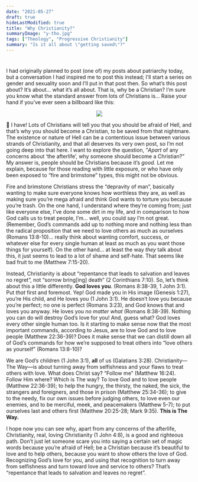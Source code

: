 ```yaml
---
date: "2021-05-27"
draft: true
hideLastModified: true
title: "Why Christianity?"
summaryImage: "y-tho.jpg"
tags: ["Theology", "Progressive Christianity"]
summary: "Is it all about \"getting saved\"?"
---
```


# 

I had originally planned to post (one of) my posts about patriarchy today,
but a conversation I had inspired me to post this instead;
I'll start a series on gender and sexuality soon and I'll put in that post then.
So what's this post about?
It's about... what it's all about.
That is, why be a Christian?
I'm sure you know what the standard answer from lots of Christians is...
Raise your hand if you've ever seen a billboard like this:

<p align = "center">
<img src = "heaven-or-hell.jpg">
</p>

🙋 I have!
Lots of Christians will tell you that you should be afraid of Hell,
and that's why you should become a Christian, to be saved from that nightmare.
The existence or nature of Hell can be a contentious issue
between various strands of Christianity,
and that all deserves its very own post, so I'm not going deep into that here.
I want to explore the question,
"*Apart* of any concerns about 'the afterlife',
why someone should become a Christian?"
My answer is, people should be Christians because it's *good*.
Let me explain, because for those reading with little exposure,
or who have only been exposed to "fire and brimstone" types,
this might not be obvious.

Fire and brimstone Christians stress the "depravity of man",
basically wanting to make sure everyone knows how worthless they are,
as well as making sure you're mega afraid
and think God wants to torture you because you're trash.
On the one hand, I understand where they're coming from;
just like everyone else, I've done some dirt in my life,
and in comparison to how God calls us to treat people, I'm...
well, you could say I'm not great.
(Remember, God's commands add up to nothing more and nothing less than
the radical proposition that we need to love others as much as ourselves
(Romans 13:8-10)...
really think about wanting comfort, success, or whatever else
for every single human at least as much as you want those things for yourself).
On the other hand... at least the way *they* talk about this,
it just seems to lead to a lot of shame and self-hate.
That seems like bad fruit to me (Matthew 7:15-20).

Instead, Christianity is about
"repentance that leads to salvation and leaves no regret", not
"sorrow bring[ing] death" (2 Corinthians 7:10).
So, let's think about this a little differently.
**God loves you**. (Romans 8:38-39, 1 John 3:1).
Put *that* first and foremost.
Yep! God made you in His image (Genesis 1:27),
you're His child, and He loves you (1 John 3:1).
He doesn't love you because you're perfect;
no one is perfect (Romans 3:23), and God knows that and loves you anyway.
He loves you *no matter what* (Romans 8:38-39).
Nothing you can do will destroy God's love for you!
And, guess what? God loves every other single human too.
Is it starting to make sense now that the most important commands,
according to Jesus, are to love God and to love people (Matthew 22:36-39)?
Does it make sense that we can distill down all of God's commands
for how we're supposed to treat others into
"love others as yourself" (Romans 13:8-10)?

We are God's children (1 John 3:1), **all** of us (Galatians 3:28).
Christianity---The Way---is about turning away from selfishness and your flaws
to treat others with love.
What does Christ say? "Follow me" (Matthew 16:24).
Follow Him where? Which is The way?
To love God and to love people (Matthew 22:36-39);
to help the hungry, the thirsty, the naked, the sick,
the strangers and foreigners, and those in prison (Matthew 25:34-36);
to give to the needy, fix our own issues before judging others,
to love even our enemies,
and to be merciful, meek, and peacemakers (Matthew 5-7);
to put ourselves last and others first (Matthew 20:25-28; Mark 9:35).
**This is The Way.**

I hope now you can see why, apart from any concerns of the afterlife,
Christianity, real, loving Christianity (1 John 4:8),
is a good and righteous path.
Don't just let someone scare you into saying a certain set of magic words
because you're afraid of Hell;
be a Christian because it's beautiful to love and to help others,
because you want to show others the love of God.
Recognizing God's love for you,
and using that recognition to turn away from selfishness
and turn toward love and service to others?
That's "repentance that leads to salvation and leaves no regret".
